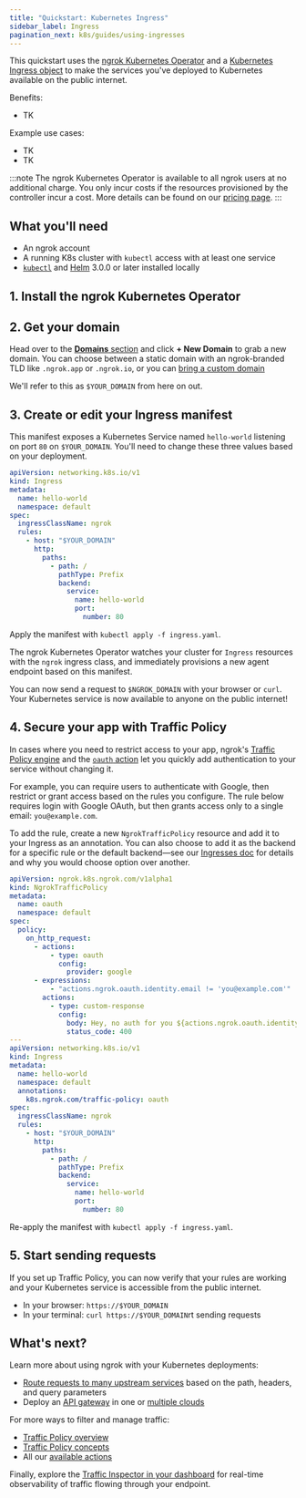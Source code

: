 ```yaml
---
title: "Quickstart: Kubernetes Ingress"
sidebar_label: Ingress
pagination_next: k8s/guides/using-ingresses
---
```




This quickstart uses the [ngrok Kubernetes Operator](/docs/k8s) and a [Kubernetes Ingress object](https://kubernetes.io/docs/concepts/services-networking/ingress/) to make the services you've deployed to Kubernetes available on the public internet.

Benefits:

- TK

Example use cases:

- TK
- TK

:::note
The ngrok Kubernetes Operator is available to all ngrok users at no additional charge.
You only incur costs if the resources provisioned by the controller incur a cost.
More details can be found on our [pricing page](https://ngrok.com/pricing).
:::

## What you'll need

- An ngrok account
- A running K8s cluster with `kubectl` access with at least one service
- [`kubectl`](https://kubernetes.io/docs/reference/kubectl/) and [Helm](https://helm.sh/docs/intro/install/) 3.0.0 or later installed locally

## 1. Install the ngrok Kubernetes Operator

<K8sSetup />
<K8sInstall />

## 2. Get your domain

Head over to the [**Domains** section](https://dashboard.ngrok.com/domains) and click **+ New Domain** to grab a new domain.
You can choose between a static domain with an ngrok-branded TLD like `.ngrok.app` or `.ngrok.io`, or you can [bring a custom domain](/docs/universal-gateway/custom-domains/)

We'll refer to this as `$YOUR_DOMAIN` from here on out.

## 3. Create or edit your Ingress manifest

This manifest exposes a Kubernetes Service named `hello-world` listening on port `80` on `$YOUR_DOMAIN`.
You'll need to change these three values based on your deployment.

```yaml title="ingress.yaml"
apiVersion: networking.k8s.io/v1
kind: Ingress
metadata:
  name: hello-world
  namespace: default
spec:
  ingressClassName: ngrok
  rules:
    - host: "$YOUR_DOMAIN"
      http:
        paths:
          - path: /
            pathType: Prefix
            backend:
              service:
                name: hello-world
                port:
                  number: 80
```

Apply the manifest with `kubectl apply -f ingress.yaml`.

The ngrok Kubernetes Operator watches your cluster for `Ingress` resources with the `ngrok` ingress class, and immediately provisions a new agent endpoint based on this manifest.

You can now send a request to `$NGROK_DOMAIN` with your browser or `curl`.
Your Kubernetes service is now available to anyone on the public internet!

## 4. Secure your app with Traffic Policy

In cases where you need to restrict access to your app, ngrok's [Traffic Policy engine](/docs/traffic-policy) and the [`oauth` action](/docs/traffic-policy/actions/oauth) let you quickly add authentication to your service without changing it.

For example, you can require users to authenticate with Google, then restrict or grant access based on the rules you configure.
The rule below requires login with Google OAuth, but then grants access only to a single email: `you@example.com`.

To add the rule, create a new `NgrokTrafficPolicy` resource and add it to your Ingress as an annotation.
You can also choose to add it as the backend for a specific rule or the default backend—see our [Ingresses doc](/docs/k8s/guides/using-ingresses/#using-ngroktrafficpolicy-with-ingress) for details and why you would choose option over another.

```yaml title="ingress.yaml"
apiVersion: ngrok.k8s.ngrok.com/v1alpha1
kind: NgrokTrafficPolicy
metadata:
  name: oauth
  namespace: default
spec:
  policy:
    on_http_request:
      - actions:
          - type: oauth
            config:
              provider: google
      - expressions:
          - "actions.ngrok.oauth.identity.email != 'you@example.com'"
        actions:
          - type: custom-response
            config:
              body: Hey, no auth for you ${actions.ngrok.oauth.identity.name}!
              status_code: 400
---
apiVersion: networking.k8s.io/v1
kind: Ingress
metadata:
  name: hello-world
  namespace: default
  annotations:
    k8s.ngrok.com/traffic-policy: oauth
spec:
  ingressClassName: ngrok
  rules:
    - host: "$YOUR_DOMAIN"
      http:
        paths:
          - path: /
            pathType: Prefix
            backend:
              service:
                name: hello-world
                port:
                  number: 80
```

Re-apply the manifest with `kubectl apply -f ingress.yaml`.

## 5. Start sending requests

If you set up Traffic Policy, you can now verify that your rules are working and your Kubernetes service is accessible from the public internet.

- In your browser: `https://$YOUR_DOMAIN`
- In your terminal: `curl https://$YOUR_DOMAIN`rt sending requests

## What's next?

Learn more about using ngrok with your Kubernetes deployments:

- [Route requests to many upstream services](/docs/k8s/guides/how-to/request-routing/) based on the path, headers, and query parameters
- Deploy an [API gateway](/docs/guides/api-gateway/kubernetes/) in one or [multiple clouds](/docs/guides/api-gateway/multicloud/)

For more ways to filter and manage traffic:

- [Traffic Policy overview](/docs/traffic-policy)
- [Traffic Policy concepts](/docs/traffic-policy/concepts/)
- All our [available actions](/docs/traffic-policy/actions/)

Finally, explore the [Traffic Inspector in your dashboard](https://dashboard.ngrok.com/traffic-inspector) for real-time observability of traffic flowing through your endpoint.
